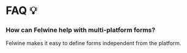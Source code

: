 # FAQ 💡

### How can Felwine help with multi-platform forms?
Felwine makes it easy to define forms independent from the platform.

